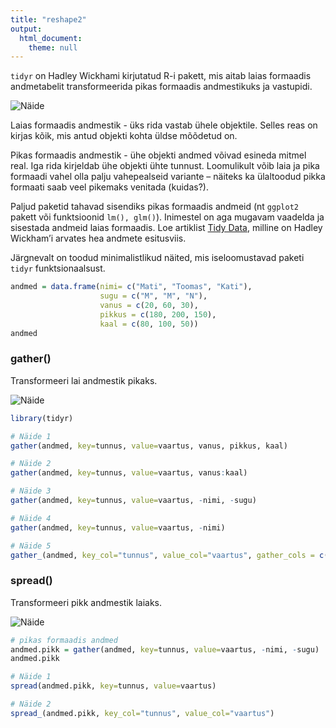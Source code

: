 ```yaml
---
title: "reshape2"
output: 
  html_document:
    theme: null
---
```


`tidyr` on Hadley Wickhami kirjutatud R-i pakett, mis aitab laias formaadis andmetabelit transformeerida pikas formaadis andmestikuks ja vastupidi.

![](lai_ja_pikk.png "Näide")

Laias formaadis andmestik - üks rida vastab ühele objektile. Selles reas on kirjas kõik, mis antud objekti kohta üldse mõõdetud on.

Pikas formaadis andmestik - ühe objekti andmed võivad esineda mitmel real. Iga rida kirjeldab ühe objekti ühte tunnust. Loomulikult võib laia ja pika formaadi vahel olla palju vahepealseid variante -- näiteks ka ülaltoodud pikka formaati saab veel pikemaks venitada (kuidas?).

Paljud paketid tahavad sisendiks pikas formaadis andmeid (nt `ggplot2` pakett või funktsioonid `lm(), glm()`). Inimestel on aga mugavam vaadelda ja sisestada andmeid laias formaadis. Loe artiklist [Tidy Data](http://www.jstatsoft.org/v59/i10/paper), milline on Hadley Wickham'i arvates hea andmete esitusviis. 

Järgnevalt on toodud minimalistlikud näited, mis iseloomustavad paketi `tidyr` funktsionaalsust.

```r
andmed = data.frame(nimi= c("Mati", "Toomas", "Kati"),
                    sugu = c("M", "M", "N"),
                    vanus = c(20, 60, 30),
                    pikkus = c(180, 200, 150),
                    kaal = c(80, 100, 50))
andmed
```


### gather()

Transformeeri lai andmestik pikaks.

![](lai_to_pikk.png "Näide")

```r
library(tidyr)

# Näide 1
gather(andmed, key=tunnus, value=vaartus, vanus, pikkus, kaal)

# Näide 2
gather(andmed, key=tunnus, value=vaartus, vanus:kaal)

# Näide 3
gather(andmed, key=tunnus, value=vaartus, -nimi, -sugu)

# Näide 4
gather(andmed, key=tunnus, value=vaartus, -nimi)

# Näide 5
gather_(andmed, key_col="tunnus", value_col="vaartus", gather_cols = c("sugu","vanus","pikkus","kaal"))
```


### spread()

Transformeeri pikk andmestik laiaks.

![](pikk_to_lai.png "Näide")

```r
# pikas formaadis andmed
andmed.pikk = gather(andmed, key=tunnus, value=vaartus, -nimi, -sugu)
andmed.pikk

# Näide 1
spread(andmed.pikk, key=tunnus, value=vaartus)

# Näide 2
spread_(andmed.pikk, key_col="tunnus", value_col="vaartus")

```

